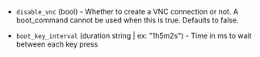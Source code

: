 <!-- Code generated from the comments of the VNCConfig struct in bootcommand/config.go; DO NOT EDIT MANUALLY -->

- `disable_vnc` (bool) - Whether to create a VNC connection or not. A boot_command cannot be used
  when this is true. Defaults to false.

- `boot_key_interval` (duration string | ex: "1h5m2s") - Time in ms to wait between each key press

<!-- End of code generated from the comments of the VNCConfig struct in bootcommand/config.go; -->
